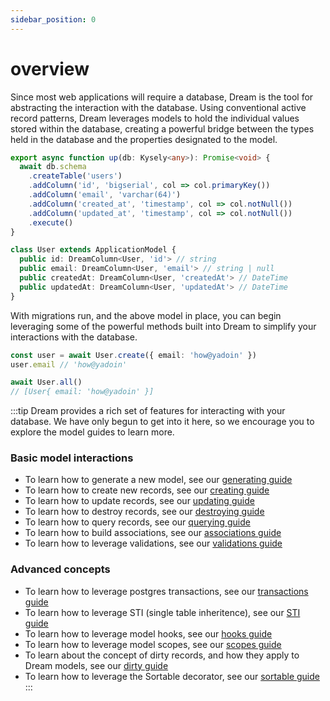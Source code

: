 ```yaml
---
sidebar_position: 0
---
```



# overview

Since most web applications will require a database, Dream is the tool for abstracting the interaction with the database. Using conventional active record patterns, Dream leverages models to hold the individual values stored within the database, creating a powerful bridge between the types held in the database and the properties designated to the model.

```ts
export async function up(db: Kysely<any>): Promise<void> {
  await db.schema
    .createTable('users')
    .addColumn('id', 'bigserial', col => col.primaryKey())
    .addColumn('email', 'varchar(64)')
    .addColumn('created_at', 'timestamp', col => col.notNull())
    .addColumn('updated_at', 'timestamp', col => col.notNull())
    .execute()
}

class User extends ApplicationModel {
  public id: DreamColumn<User, 'id'> // string
  public email: DreamColumn<User, 'email'> // string | null
  public createdAt: DreamColumn<User, 'createdAt'> // DateTime
  public updatedAt: DreamColumn<User, 'updatedAt'> // DateTime
}
```

With migrations run, and the above model in place, you can begin leveraging some of the powerful methods built into Dream to simplify your interactions with the database.

```ts
const user = await User.create({ email: 'how@yadoin' })
user.email // 'how@yadoin'

await User.all()
// [User{ email: 'how@yadoin' }]
```


:::tip
Dream provides a rich set of features for interacting with your database. We have only begun to get into it here, so we encourage you to explore the model guides to learn more.

### Basic model interactions
* To learn how to generate a new model, see our [generating guide](/docs/models/generating)
* To learn how to create new records, see our [creating guide](/docs/models/creating)
* To learn how to update records, see our [updating guide](/docs/models/updating)
* To learn how to destroy records, see our [destroying guide](/docs/models/destroying)
* To learn how to query records, see our [querying guide](/docs/models/querying/overview)
* To learn how to build associations, see our [associations guide](/docs/models/associations/overview)
* To learn how to leverage validations, see our [validations guide](/docs/models/validations/overview)


### Advanced concepts
* To learn how to leverage postgres transactions, see our [transactions guide](/docs/models/transactions)
* To learn how to leverage STI (single table inheritence), see our [STI guide](/docs/models/sti)
* To learn how to leverage model hooks, see our [hooks guide](/docs/models/hooks)
* To learn how to leverage model scopes, see our [scopes guide](/docs/models/scopes)
* To learn about the concept of dirty records, and how they apply to Dream models, see our [dirty guide](/docs/models/dirty)
* To learn how to leverage the Sortable decorator, see our [sortable guide](/docs/models/decorators/sortable)
:::
